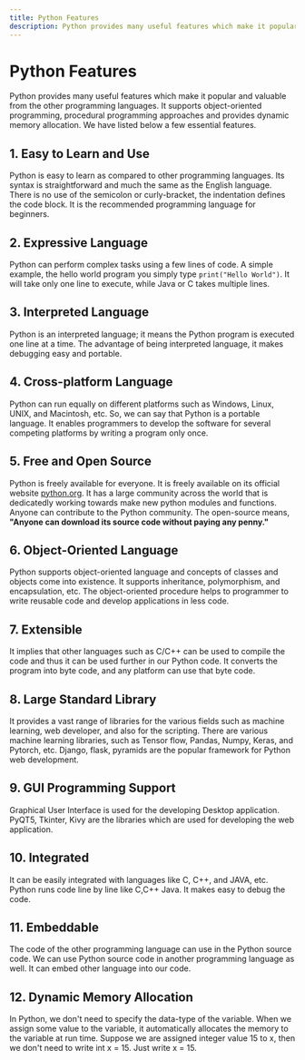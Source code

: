 ```yaml
---
title: Python Features
description: Python provides many useful features which make it popular and valuable from the other programming languages.
---
```


# Python Features

Python provides many useful features which make it popular and valuable from the other programming languages. It supports object-oriented programming, procedural programming approaches and provides dynamic memory allocation. We have listed below a few essential features.

## 1. Easy to Learn and Use

Python is easy to learn as compared to other programming languages. Its syntax is straightforward and much the same as the English language. There is no use of the semicolon or curly-bracket, the indentation defines the code block. It is the recommended programming language for beginners.

## 2. Expressive Language

Python can perform complex tasks using a few lines of code. A simple example, the hello world program you simply type `print("Hello World")`. It will take only one line to execute, while Java or C takes multiple lines.

## 3. Interpreted Language

Python is an interpreted language; it means the Python program is executed one line at a time. The advantage of being interpreted language, it makes debugging easy and portable.

## 4. Cross-platform Language

Python can run equally on different platforms such as Windows, Linux, UNIX, and Macintosh, etc. So, we can say that Python is a portable language. It enables programmers to develop the software for several competing platforms by writing a program only once.

## 5. Free and Open Source

Python is freely available for everyone. It is freely available on its official website [python.org](https://python.org). It has a large community across the world that is dedicatedly working towards make new python modules and functions. Anyone can contribute to the Python community. The open-source means, **"Anyone can download its source code without paying any penny."**

## 6. Object-Oriented Language

Python supports object-oriented language and concepts of classes and objects come into existence. It supports inheritance, polymorphism, and encapsulation, etc. The object-oriented procedure helps to programmer to write reusable code and develop applications in less code.

## 7. Extensible

It implies that other languages such as C/C++ can be used to compile the code and thus it can be used further in our Python code. It converts the program into byte code, and any platform can use that byte code.

## 8. Large Standard Library

It provides a vast range of libraries for the various fields such as machine learning, web developer, and also for the scripting. There are various machine learning libraries, such as Tensor flow, Pandas, Numpy, Keras, and Pytorch, etc. Django, flask, pyramids are the popular framework for Python web development.

## 9. GUI Programming Support

Graphical User Interface is used for the developing Desktop application. PyQT5, Tkinter, Kivy are the libraries which are used for developing the web application.

## 10. Integrated

It can be easily integrated with languages like C, C++, and JAVA, etc. Python runs code line by line like C,C++ Java. It makes easy to debug the code.

## 11. Embeddable

The code of the other programming language can use in the Python source code. We can use Python source code in another programming language as well. It can embed other language into our code.

## 12. Dynamic Memory Allocation

In Python, we don't need to specify the data-type of the variable. When we assign some value to the variable, it automatically allocates the memory to the variable at run time. Suppose we are assigned integer value 15 to x, then we don't need to write int x = 15. Just write x = 15.
